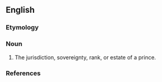 ==English==

===Etymology===
{{suffix|en|prince|dom}}

===Noun===
{{en-noun}}

# The jurisdiction, sovereignty, rank, or estate of a prince.

===References===
{{Webster 1913}}